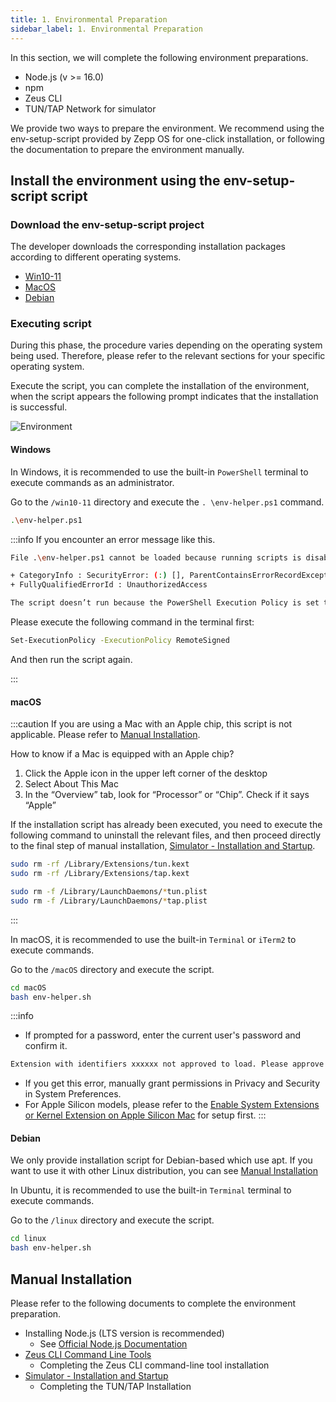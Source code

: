 ```yaml
---
title: 1. Environmental Preparation
sidebar_label: 1. Environmental Preparation
---
```


In this section, we will complete the following environment preparations.

- Node.js (v >= 16.0)
- npm
- Zeus CLI
- TUN/TAP Network for simulator

We provide two ways to prepare the environment. We recommend using the env-setup-script provided by Zepp OS for one-click installation, or following the documentation to prepare the environment manually.

## Install the environment using the env-setup-script script

### Download the env-setup-script project

The developer downloads the corresponding installation packages according to different operating systems.

- [Win10-11](https://bundle-cdn.huami.com/20231024/win10-11.zip)
- [MacOS](https://bundle-cdn.huami.com/20231024/macos.zip)
- [Debian](https://bundle-cdn.huami.com/20231024/linux.zip)

<!-- Project source code is hosted at [Zepp Health Github env-setup-script](https://github.com/zepp-health/env-setup-script). -->

### Executing script

During this phase, the procedure varies depending on the operating system being used. Therefore, please refer to the relevant sections for your specific operating system.

Execute the script, you can complete the installation of the environment, when the script appears the following prompt indicates that the installation is successful.

![Environment](/img/docs/quick-start/environment.png)

#### Windows

In Windows, it is recommended to use the built-in `PowerShell` terminal to execute commands as an administrator.

Go to the `/win10-11` directory and execute the `. \env-helper.ps1` command.

```sh
.\env-helper.ps1
```

:::info
If you encounter an error message like this.

```sh
File .\env-helper.ps1 cannot be loaded because running scripts is disabled on this system. For more information, see about_Execution_Policies at http://go.microsoft.com/fwlink/?LinkID=135170.

+ CategoryInfo : SecurityError: (:) [], ParentContainsErrorRecordException
+ FullyQualifiedErrorId : UnauthorizedAccess

The script doesn’t run because the PowerShell Execution Policy is set to the default of Restricted.
```

Please execute the following command in the terminal first:

```sh
Set-ExecutionPolicy -ExecutionPolicy RemoteSigned
```

And then run the script again.

:::

#### macOS

:::caution
If you are using a Mac with an Apple chip, this script is not applicable. Please refer to [Manual Installation](#manual-installation).

How to know if a Mac is equipped with an Apple chip?

1. Click the Apple icon in the upper left corner of the desktop
2. Select About This Mac
3. In the “Overview” tab, look for “Processor” or “Chip”. Check if it says “Apple”

If the installation script has already been executed, you need to execute the following command to uninstall the relevant files, and then proceed directly to the final step of manual installation, [Simulator - Installation and Startup](../tools/simulator/setup.md).

```sh
sudo rm -rf /Library/Extensions/tun.kext
sudo rm -rf /Library/Extensions/tap.kext

sudo rm -f /Library/LaunchDaemons/*tun.plist
sudo rm -f /Library/LaunchDaemons/*tap.plist
```
:::

In macOS, it is recommended to use the built-in `Terminal` or `iTerm2` to execute commands.

Go to the `/macOS` directory and execute the script.

```sh
cd macOS
bash env-helper.sh
```

:::info
- If prompted for a password, enter the current user's password and confirm it.

```sh
Extension with identifiers xxxxxx not approved to load. Please approve using System Preferences.
```
- If you get this error, manually grant permissions in Privacy and Security in System Preferences.
- For Apple Silicon models, please refer to the [Enable System Extensions or Kernel Extension on Apple Silicon Mac](../../guides/faq/apple-silicon.md) for setup first.
:::

#### Debian

We only provide installation script for Debian-based which use apt.
If you want to use it with other Linux distribution, you can see [Manual Installation](#Manual_Installation)

In Ubuntu, it is recommended to use the built-in `Terminal` terminal to execute commands.

Go to the `/linux` directory and execute the script.

```sh
cd linux
bash env-helper.sh
```

## Manual Installation

Please refer to the following documents to complete the environment preparation.

- Installing Node.js (LTS version is recommended)
  - See [Official Node.js Documentation](https://nodejs.org/)
- [Zeus CLI Command Line Tools](../tools/cli/index.md)
  - Completing the Zeus CLI command-line tool installation
- [Simulator - Installation and Startup](../tools/simulator/setup.md)
  - Completing the TUN/TAP Installation
